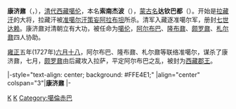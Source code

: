 '''康济鼐'''（{{Bo|z=ཁང་ཆེན་ནས་|w=khang chen nas|p=Khangchenne}}，{{bd|？||1727年|8月5日|catIdx=K康}}），[[清代|清代]][[西藏|西藏]][[噶伦|噶伦]]，本名'''索南杰波'''（{{Bo|z=བསོད་ནམས་རྒྱལ་པོ|w=bsod nams rgyal po|p=Sönam Gyalpo}}），[[蒙古人名|蒙古名]]'''达钦巴都'''（{{mong|m=ᠳᠠᠢᠼᠢᠩ ᠪᠠᠲᠦᠷ|z=Daicing Batur}}）。开始是[[拉藏汗|拉藏汗]]的大将，拉藏汗被[[准噶尔汗国|准噶尔汗]][[策妄阿拉布坦|策妄阿拉布坦]]所杀。清军入藏逐准噶尔军，册封[[七世达赖|七世达赖]]。康济鼐对清朝立有大功，被任命为[[噶伦|噶伦]]，[[阿尔布巴|阿尔布巴]]、[[隆布鼐|隆布鼐]]、[[颇罗鼐|颇罗鼐]]、[[札尔鼐|札尔鼐]]四人协助。

[[雍正|雍正]]五年(1727年)[[六月十八|六月十八]]，阿尔布巴、隆布鼐、札尔鼐等联络准噶尔，谋杀了康济鼐，七月，[[颇罗鼐|颇罗鼐]]由后藏攻入拉萨，平定阿尔布巴之乱，被封为[[西藏郡王|西藏郡王]]。
{{commonscat|Khangchenne}}

{{start box}}
|-style="text-align: center; background: #FFE4E1;"
|align="center" colspan="3"|'''康济鼐'''
|-
{{s-new}}
{{s-title|[[西藏郡王|西藏郡王]]|1720年－1727年}}
{{s-after|[[颇罗鼐|颇罗鼐]]}}
{{end box}}
[[Category:西藏人|K]]
[[Category:1727年逝世|K]]
[[Category:噶倫赤巴|Category:噶倫赤巴]]